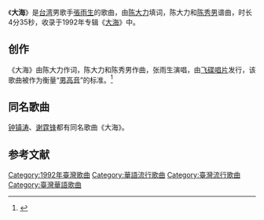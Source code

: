 {{otheruses|subject=台湾男歌手张雨生歌曲《大海》|other=其他同名条目|大海 (專輯)}}
{{Infobox song
| name           = 大海
| artist         = [[張雨生|張雨生]]
| album          =《[[大海_(專輯)|大海]]》
| released       = 1992年11月30日
| language       = 
| genre          = [[流行搖滾|流行搖滾]]
| length         = 4:35                  
| label          = [[飛碟唱片|飛碟唱片]]（製作發行）
| lyricist       = [[陳大力|陳大力]]
| composer       = 陳大力、陳秀男
}}
《'''大海'''》是[[台湾|台湾]]男歌手[[張雨生|張雨生]]的歌曲，由[[陈大力|陈大力]]填词，陈大力和[[陈秀男|陈秀男]]谱曲，时长4分35秒，收录于1992年专辑《[[大海_(專輯)|大海]]》中。

==创作==
《大海》由陈大力作词，陈大力和陈秀男作曲，张雨生演唱，由[[飞碟唱片|飞碟唱片]]发行，该歌曲被作为衡量“[[男高音|男高音]]”的标准。<ref>{{cite web |url=http://news.xinhuanet.com/ent/2014-06/03/c_126574371.htm |title=丁克森《大海》MV首发 重新诠释张雨生经典 |date=2014-06-03 |accessdate=2014-11-22 |work=新华网 |archive-date=2014-12-02 |archive-url=https://web.archive.org/web/20141202173259/http://news.xinhuanet.com/ent/2014-06/03/c_126574371.htm |dead-url=no }}</ref>

==同名歌曲==
[[钟镇涛|钟镇涛]]、[[谢霆锋|谢霆锋]]都有同名歌曲《大海》。

==参考文献==
{{reflist}}

{{DEFAULTSORT:Da大海}}
[[Category:1992年臺灣歌曲|Category:1992年臺灣歌曲]]
[[Category:華語流行歌曲|Category:華語流行歌曲]]
[[Category:臺灣流行歌曲|Category:臺灣流行歌曲]]
[[Category:臺灣華語歌曲|Category:臺灣華語歌曲]]